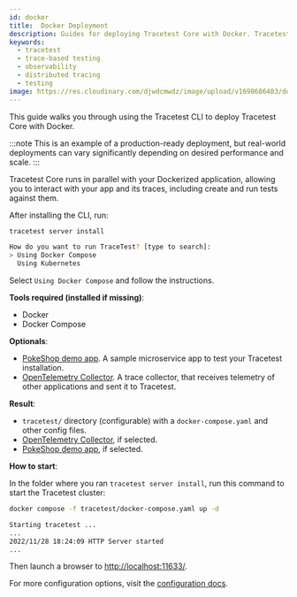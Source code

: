 ```yaml
---
id: docker
title:  Docker Deployment
description: Guides for deploying Tracetest Core with Docker. Tracetest Core allows you to quickly build integration and end-to-end tests, powered by your OpenTelemetry traces.
keywords:
  - tracetest
  - trace-based testing
  - observability
  - distributed tracing
  - testing
image: https://res.cloudinary.com/djwdcmwdz/image/upload/v1698686403/docs/Blog_Thumbnail_14_rsvkmo.jpg
---
```


This guide walks you through using the Tracetest CLI to deploy Tracetest Core with Docker.

:::note
This is an example of a production-ready deployment, but real-world deployments can vary significantly depending on desired performance and scale.
:::

Tracetest Core runs in parallel with your Dockerized application, allowing you to interact with your app and its traces, including create and run tests against them.

After installing the CLI, run:

```bash
tracetest server install
```

```bash title="Expected output"
How do you want to run TraceTest? [type to search]:
> Using Docker Compose
  Using Kubernetes
```

Select `Using Docker Compose` and follow the instructions.

**Tools required (installed if missing)**:

- Docker
- Docker Compose

**Optionals**:

- [PokeShop demo app](https://github.com/kubeshop/pokeshop/). A sample microservice app to test your Tracetest installation.
- [OpenTelemetry Collector](https://opentelemetry.io/docs/collector/). A trace collector, that receives telemetry of other applications and sent it to Tracetest.

**Result**:

- `tracetest/` directory (configurable) with a `docker-compose.yaml` and other config files.
- [OpenTelemetry Collector](https://opentelemetry.io/docs/collector/), if selected.
- [PokeShop demo app](https://github.com/kubeshop/pokeshop/), if selected.

**How to start**:

In the folder where you ran `tracetest server install`, run this command to start the Tracetest cluster:

```bash
docker compose -f tracetest/docker-compose.yaml up -d
```

```bash title="Condensed expected output from the Tracetest container:"
Starting tracetest ...
...
2022/11/28 18:24:09 HTTP Server started
...
```

Then launch a browser to [http://localhost:11633/](http://localhost:11633/).

For more configuration options, visit the [configuration docs](/configuration/overview.mdx).
